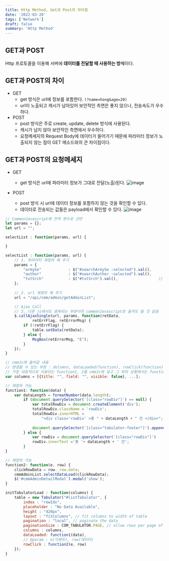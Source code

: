 ```yaml
---
title: Http Method, Get과 Post의 차이점
date: '2022-03-20'
tags: ['Network']
draft: false
summary: 'Http Method'
---
```


## GET과 POST
Http 프로토콜을 이용해 서버에 **데이터를 전달할 때 사용하는 방식**이다.

## GET과 POST의 차이
- GET
    - get 방식은 url에 정보를 포함한다. `(?name=hong&age=20)`
    - url이 노출되고 캐시가 남아있어 보안적인 측면은 좋지 않으나, 전송속도가 우수하다.
- POST
    - post 방식은 주로 create, update, delete 방식에 사용된다.
    - 캐시가 남지 않아 보안적인 측면에서 우수하다.
    - 요청메세지의 Request Body에 데이터가 들어가기 때문에 파라미터 정보가 노출되지 않는 점이 GET 메소드와의 큰 차이점이다.

## GET과 POST의 요청메세지
- GET
    - get 방식은 url에 파라미터 정보가 그대로 전달(노출)된다. 
![image](https://user-images.githubusercontent.com/87356533/159145766-9fd1ee0f-c7b6-461e-91e9-b7ba12e53814.png)


- POST
    - post 방식 시 url에 데이터 정보를 포함하지 않는 것을 확인할 수 있다.
    - 데이터로 전송되는 값들은 payload에서 확인할 수 있다.
![image](https://user-images.githubusercontent.com/87356533/159145593-480e3743-c6b4-4905-9860-f76773e091e0.png)

```js
// CommonJavascript에 전역 변수로 선언
let params = {};
let url = "";

selectList : function(params, url) {

}

selectList : function(params, url) {
    // 1. 파라미터 재정의 해 주기
    params = {
        "armySe" 			: $("#searchArmySe :selected").val(), 		// 군구분
        "author" 			: $("#searchAuthor :selected").val(), 		// 군구분
        "txtSrch" 			: $("#txtSrch").val(), 					// 검색어
    };
    
    // 2. url 재정의 해 주기
    url = "/api/cmm/admin/getAdminList";

    // Ajax Call
    // 3. 다른 js에서도 중복되는 부분이라 commonJavascript로 옮겨도 될 것 같음
    $.callAjaxSingle(url, params, function(retData,
            retErrFlag, retErrorMsg) {
        if (!retErrFlag) {
            table.setData(retData);
        } else {
            MsgBox(retErrorMsg, "E");
        }
    });
}
```

```js
// cmmJs에 들어갈 내용
// 변경될 수 있는 부분 : dolumns, dataLoaded(function), rowClick(function)
// 가장 대표적으로 사용되는 function1, 2를 cmmJs에 넣고 그 외의 상황에서는 function1, 2를 재정의해서 사용
var columns = [{title: "", field: "", visible: false}, ...];

// 재정의 가능
function1: function(data) {
    var dataLength = formatNumber(data.length);
        if (document.querySelector('[class="rowDiv"]') == null) {
            var totalRowDiv = document.createElement('div');
            totalRowDiv.className = 'rowDiv';
            totalRowDiv.innerHTML =
                "<div class='rowDiv' >총 " + dataLength + " 건 </div>";
                        
            document.querySelector('[class="tabulator-footer"]').appendChild(totalRowDiv);
        } else {
            var rowDiv = document.querySelector('[class="rowDiv"]')
            rowDiv.innerText ='총 '+ dataLength + ' 건';
        }
}

// 재정의 가능
function2: function(e, row) {
    clickRowData = row._row.data;
    cmmAdminList.selectDataLoad(clickRowData);
    $('#cmmAdminDetailModal').modal('show');
}

initTabulatorLoad : function(columns) {
    table = new Tabulator("#listTabulator", {
        index : "rowIdx",
        placeholder : "No Data Available",
        height : "420px",
        layout : "fitColumns", // fit columns to width of table
        pagination : "local", // paginate the data
        paginationSize : COM_TABULATOR.PAGE, // allow rows per page of
        columns : columns,
        dataLoaded: function1(data),
        // @param : e(이벤트), row(데이터)
        rowClick : function2(e, row)
    });
}
```